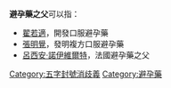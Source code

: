 '''避孕藥之父'''可以指：
*[[翟若適|翟若適]]，開發口服避孕藥
*[[張明覺|張明覺]]，發明複方口服避孕藥
*[[呂西安·諾伊維爾特|呂西安·諾伊維爾特]]，法國避孕藥之父
{{disambig}}

[[Category:五字封號消歧義|Category:五字封號消歧義]]
[[Category:避孕藥|Category:避孕藥]]
